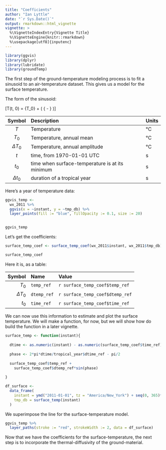 ```yaml
---
title: "Coefficients"
author: "Ian Lyttle"
date: "`r Sys.Date()`"
output: rmarkdown::html_vignette
vignette: >
  %\VignetteIndexEntry{Vignette Title}
  %\VignetteEngine{knitr::rmarkdown}
  %\usepackage[utf8]{inputenc}
---
```


```r
library(ggvis)
library(dplyr)
library(lubridate)
library(groundTemp)
```

The first step of the ground-temperature modeling process is to fit a sinusoid to an air-temperature dataset. This gives us a model for the surface temperature.

The form of the sinusoid:

\[T(t, 0) = {T_0} + \Delta {T_0}\sin \left( {\frac{{2\pi (t - {t_0})}}{{\Delta {t_0}}} - \frac{\pi }{2}} \right)\]

Symbol   | Description            | Units
:-------: | :--------------       | :----
$T$      | Temperature            | °C   
$T_0$      | Temperature, annual mean            | °C   
$\Delta T_0$      | Temperature, annual amplitude            | °C   
$t$      | time, from 1970-01-01 UTC | s
$t_0$    | time when surface-temperature is at its minimum | s 
$\Delta t_0$    | duration of a tropical year | s 

Here's a year of temperature data:

```r
ggvis_temp <- 
  wx_2011 %>%
  ggvis(x = ~instant, y = ~tmp_db) %>%
  layer_points(fill := "blue", fillOpacity := 0.1, size := 20) 
  

ggvis_temp
```

Let's get the coefficients:

```r
surface_temp_coef <- surface_temp_coef(wx_2011$instant, wx_2011$tmp_db)

surface_temp_coef
```

Here it is, as a table:

Symbol | Name | Value
------:|:-----|:-----
$T_0$  | `temp_ref` | `r surface_temp_coef$temp_ref`
$\Delta T_0$ | `dtemp_ref` | `r surface_temp_coef$dtemp_ref`
$t_0$ | `time_ref` | `r surface_temp_coef$time_ref`

We can now use this information to estimate and plot the surface temperature. We will make a function, for now, but we will show how do build the function in a later vignette.

```r
surface_temp <- function(instant){
  
  dtime <- as.numeric(instant) - as.numeric(surface_temp_coef$time_ref)
  
  phase <- 2*pi*dtime/tropical_year$dtime_ref - pi/2 
  
  surface_temp_coef$temp_ref +
    surface_temp_coef$dtemp_ref*sin(phase)
  
}

df_surface <- 
  data_frame(
    instant = ymd("2011-01-01", tz = "America/New_York") + seq(0, 365)*ddays(1),
    tmp_db = surface_temp(instant)
  )
```

We superimpose the line for the surface-temperature model.

```r
ggvis_temp %>%
  layer_paths(stroke := "red", strokeWidth := 2, data = df_surface) 
```

Now that we have the coefficients for the surface-temperature, the next step is to incorporate the thermal-diffusivity of the ground-material.
